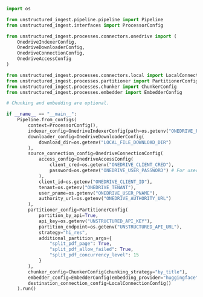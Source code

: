 ```python Python Ingest
import os

from unstructured_ingest.pipeline.pipeline import Pipeline
from unstructured_ingest.interfaces import ProcessorConfig

from unstructured_ingest.processes.connectors.onedrive import (
    OnedriveIndexerConfig,
    OnedriveDownloaderConfig,
    OnedriveConnectionConfig,
    OnedriveAccessConfig
)

from unstructured_ingest.processes.connectors.local import LocalConnectionConfig
from unstructured_ingest.processes.partitioner import PartitionerConfig
from unstructured_ingest.processes.chunker import ChunkerConfig
from unstructured_ingest.processes.embedder import EmbedderConfig

# Chunking and embedding are optional.

if __name__ == "__main__":
    Pipeline.from_configs(
        context=ProcessorConfig(),
        indexer_config=OnedriveIndexerConfig(path=os.getenv("ONEDRIVE_PATH")),
        downloader_config=OnedriveDownloaderConfig(
            download_dir=os.getenv("LOCAL_FILE_DOWNLOAD_DIR")
        ),
        source_connection_config=OnedriveConnectionConfig(
            access_config=OnedriveAccessConfig(
                client_cred=os.getenv("ONEDRIVE_CLIENT_CRED"),
                password=os.getenv("ONEDRIVE_USER_PASSWORD") # For username and password authentication.
            ),
            client_id=os.getenv("ONEDRIVE_CLIENT_ID"),
            tenant=os.getenv("ONEDRIVE_TENANT"),
            user_pname=os.getenv("ONEDRIVE_USER_PNAME"),
            authority_url=os.getenv("ONEDRIVE_AUTHORITY_URL")
        ),
        partitioner_config=PartitionerConfig(
            partition_by_api=True,
            api_key=os.getenv("UNSTRUCTURED_API_KEY"),
            partition_endpoint=os.getenv("UNSTRUCTURED_API_URL"),
            strategy="hi_res",
            additional_partition_args={
                "split_pdf_page": True,
                "split_pdf_allow_failed": True,
                "split_pdf_concurrency_level": 15
            }
        ),
        chunker_config=ChunkerConfig(chunking_strategy="by_title"),
        embedder_config=EmbedderConfig(embedding_provider="huggingface"),
        destination_connection_config=LocalConnectionConfig()
    ).run()
```